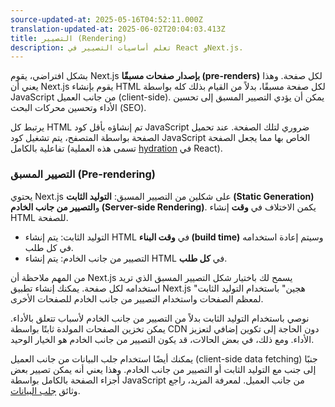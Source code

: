 ```yaml
---
source-updated-at: 2025-05-16T04:52:11.000Z
translation-updated-at: 2025-06-02T20:04:03.413Z
title: التصيير (Rendering)
description: تعلم أساسيات التصيير في React وNext.js.
---
```


بشكل افتراضي، يقوم Next.js **بإصدار صفحات مسبقًا (pre-renders)** لكل صفحة. وهذا يعني أن Next.js يقوم بإنشاء HTML لكل صفحة مسبقًا، بدلاً من القيام بذلك كله بواسطة JavaScript من جانب العميل (client-side). يمكن أن يؤدي التصيير المسبق إلى تحسين الأداء وتحسين محركات البحث (SEO).

يرتبط كل HTML تم إنشاؤه بأقل كود JavaScript ضروري لتلك الصفحة. عند تحميل الصفحة بواسطة المتصفح، يتم تشغيل كود JavaScript الخاص بها مما يجعل الصفحة تفاعلية بالكامل (تسمى هذه العملية [hydration](https://react.dev/reference/react-dom/client/hydrateRoot) في React).

### التصيير المسبق (Pre-rendering)

يحتوي Next.js على شكلين من التصيير المسبق: **التوليد الثابت (Static Generation)** و**التصيير من جانب الخادم (Server-side Rendering)**. يكمن الاختلاف في **وقت** إنشاء HTML للصفحة.

- التوليد الثابت: يتم إنشاء HTML في **وقت البناء (build time)** وسيتم إعادة استخدامه في كل طلب.
- التصيير من جانب الخادم: يتم إنشاء HTML في **كل طلب**.

من المهم ملاحظة أن Next.js يسمح لك باختيار شكل التصيير المسبق الذي تريد استخدامه لكل صفحة. يمكنك إنشاء تطبيق Next.js "هجين" باستخدام التوليد الثابت لمعظم الصفحات واستخدام التصيير من جانب الخادم للصفحات الأخرى.

نوصي باستخدام التوليد الثابت بدلاً من التصيير من جانب الخادم لأسباب تتعلق بالأداء. يمكن تخزين الصفحات المولدة ثابتًا بواسطة CDN دون الحاجة إلى تكوين إضافي لتعزيز الأداء. ومع ذلك، في بعض الحالات، قد يكون التصيير من جانب الخادم هو الخيار الوحيد.

يمكنك أيضًا استخدام جلب البيانات من جانب العميل (client-side data fetching) جنبًا إلى جنب مع التوليد الثابت أو التصيير من جانب الخادم. وهذا يعني أنه يمكن تصيير بعض أجزاء الصفحة بالكامل بواسطة JavaScript من جانب العميل. لمعرفة المزيد، راجع وثائق [جلب البيانات](/docs/pages/building-your-application/data-fetching/client-side).